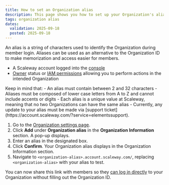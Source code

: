 ```yaml
---
title: How to set an Organization alias
description: This page shows you how to set up your Organization's alias
tags: organization alias
dates:
  validation: 2025-09-18
  posted: 2025-09-18
---
```


An alias is a string of characters used to identify the Organization during member login. Aliases can be used as an alternative to the Organization ID to make memorization and access easier for members.

<Requirements />

- A Scaleway account logged into the [console](https://account.scaleway.com/?service=elements)
- [Owner](/iam/concepts/#owner) status or [IAM permissions](/iam/concepts/#permission) allowing you to perform actions in the intended Organization


<Message type="important">
  Keep in mind that:
  - An alias must contain between 2 and 32 characters
  - Aliases must be composed of lower case letters from A to Z and cannot include accents or digits
  - Each alias is a unique value at Scaleway, meaning that no two Organizations can have the same alias
  - Currently, any update to your alias must be made via [support ticket](https://account.scaleway.com/?service=elementssupport).
</Message>

1. Go to the [Organization settings page](https://account.scaleway.com/?service=elementssettings/organization/information).
2. Click **Add** under **Organization alias** in the **Organization Information** section. A pop-up displays.
3. Enter an alias in the designated box.
4. Click **Confirm**. Your Organization alias displays in the Organization Information section.
5. Navigate to `<organization-alias>.account.scaleway.com/`, replacing `<organization-alias>` with your alias to test.

You can now share this link with members so they [can log in directly](/iam/how-to/log-in-as-a-member) to your Organization without filling out the Organization ID.